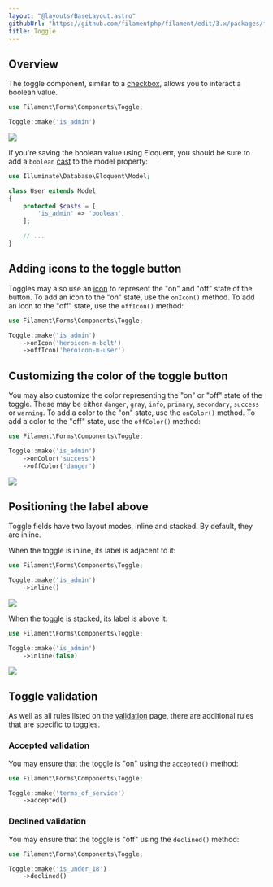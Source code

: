 ```yaml
---
layout: "@layouts/BaseLayout.astro"
githubUrl: "https://github.com/filamentphp/filament/edit/3.x/packages/forms/docs/03-fields/05-toggle.md"
title: Toggle
---
```


## Overview

The toggle component, similar to a [checkbox](checkbox), allows you to interact a boolean value.

```php
use Filament\Forms\Components\Toggle;

Toggle::make('is_admin')
```

![](https://user-images.githubusercontent.com/41773797/147613146-f5ebde21-f72d-44dd-b5c0-5d229fcd91ef.png)

If you're saving the boolean value using Eloquent, you should be sure to add a `boolean` [cast](https://laravel.com/docs/eloquent-mutators#attribute-casting) to the model property:

```php
use Illuminate\Database\Eloquent\Model;

class User extends Model
{
    protected $casts = [
        'is_admin' => 'boolean',
    ];

    // ...
}
```

## Adding icons to the toggle button

Toggles may also use an [icon](https://blade-ui-kit.com/blade-icons?set=1#search) to represent the "on" and "off" state of the button. To add an icon to the "on" state, use the `onIcon()` method. To add an icon to the "off" state, use the `offIcon()` method:

```php
use Filament\Forms\Components\Toggle;

Toggle::make('is_admin')
    ->onIcon('heroicon-m-bolt')
    ->offIcon('heroicon-m-user')
```

## Customizing the color of the toggle button

You may also customize the color representing the "on" or "off" state of the toggle. These may be either `danger`, `gray`, `info`, `primary`, `secondary`, `success` or `warning`. To add a color to the "on" state, use the `onColor()` method. To add a color to the "off" state, use the `offColor()` method:

```php
use Filament\Forms\Components\Toggle;

Toggle::make('is_admin')
    ->onColor('success')
    ->offColor('danger')
```

![](https://user-images.githubusercontent.com/41773797/147613184-9086c102-ad71-4c4e-9170-9a4201a80c66.png)

## Positioning the label above

Toggle fields have two layout modes, inline and stacked. By default, they are inline.

When the toggle is inline, its label is adjacent to it:

```php
use Filament\Forms\Components\Toggle;

Toggle::make('is_admin')
    ->inline()
```

![](https://user-images.githubusercontent.com/41773797/147613146-f5ebde21-f72d-44dd-b5c0-5d229fcd91ef.png)

When the toggle is stacked, its label is above it:

```php
use Filament\Forms\Components\Toggle;

Toggle::make('is_admin')
    ->inline(false)
```

![](https://user-images.githubusercontent.com/41773797/147613161-43bfa094-0916-4e01-b86d-dbcf8ee63a17.png)

## Toggle validation

As well as all rules listed on the [validation](../validation) page, there are additional rules that are specific to toggles.

### Accepted validation

You may ensure that the toggle is "on" using the `accepted()` method:

```php
use Filament\Forms\Components\Toggle;

Toggle::make('terms_of_service')
    ->accepted()
```

### Declined validation

You may ensure that the toggle is "off" using the `declined()` method:

```php
use Filament\Forms\Components\Toggle;

Toggle::make('is_under_18')
    ->declined()
```
